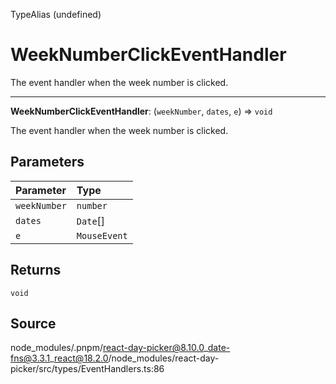 <SectionTitle>TypeAlias (undefined)</SectionTitle>

# WeekNumberClickEventHandler

<Description>
The event handler when the week number is clicked.
</Description>

---

<a id="undefined" name="undefined"></a>

<SignatureMemberIdentifier>**WeekNumberClickEventHandler**: (`weekNumber`, `dates`, `e`) => `void`</SignatureMemberIdentifier>

The event handler when the week number is clicked.

## Parameters

| Parameter | Type |
| :------ | :------ |
| `weekNumber` | `number` |
| `dates` | `Date`[] |
| `e` | `MouseEvent` |

## Returns

`void`

## Source

node\_modules/.pnpm/react-day-picker@8.10.0\_date-fns@3.3.1\_react@18.2.0/node\_modules/react-day-picker/src/types/EventHandlers.ts:86
